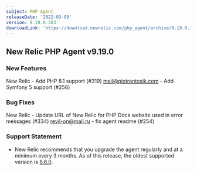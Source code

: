 ```yaml
---
subject: PHP Agent
releaseDate: '2022-03-09'
version: 9.19.0.303
downloadLink: 'https://download.newrelic.com/php_agent/archive/9.19.0.304'
---
```


## New Relic PHP Agent v9.19.0 ##

### New Features ###

New Relic - Add PHP 8.1 support (#319)
mail@piotrantosik.com - Add Symfony 5 support (#256)

### Bug Fixes ###

New Relic - Update URL of New Relic for PHP Docs website used in error messages (#334)
revil-on@mail.ru - fix agent readme (#254)

### Support Statement ###
* New Relic recommends that you upgrade the agent regularly and at a minimum every 3 months. As of this release, the oldest supported version is [8.6.0](/docs/release-notes/agent-release-notes/php-release-notes/php-agent-860238/).
